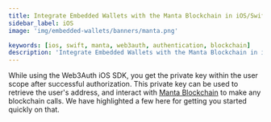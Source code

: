 ```yaml
---
title: Integrate Embedded Wallets with the Manta Blockchain in iOS/Swift Applications
sidebar_label: iOS
image: 'img/embedded-wallets/banners/manta.png'

keywords: [ios, swift, manta, web3auth, authentication, blockchain]
description: 'Integrate Embedded Wallets with the Manta Blockchain in iOS/Swift Applications | Embedded Wallets'
---
```



<SEO
  title="Integrate Embedded Wallets with the Manta Blockchain in iOS/Swift Applications"
  description="Integrate Embedded Wallets with the Manta Blockchain in iOS/Swift Applications | Embedded Wallets"
  image="https://docs.metamask.io/img/embedded-wallets/banners/manta.png"
  slug="/embedded-wallets/connect-blockchain/evm/manta/ios"
/>

While using the Web3Auth iOS SDK, you get the private key within the user scope after successful authorization. This private key can be used to retrieve the user's address, and interact with [Manta Blockchain](https://www.manta.network/) to make any blockchain calls. We have highlighted a few here for getting you started quickly on that.

<EVMInteraction />
